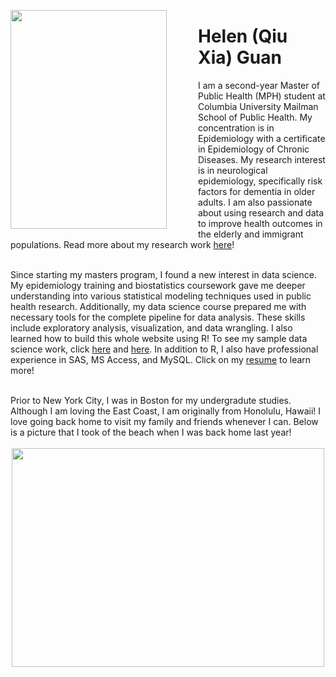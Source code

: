 <br><br>
  

<img src="./photos/portrait.JPG" style="margin-right: 50px;" width="250" height="350" align="left">

<h1>Helen (Qiu Xia) Guan </h1>

I am a second-year Master of Public Health (MPH) student at Columbia University Mailman School of Public Health. My concentration is in Epidemiology with a certificate in Epidemiology of Chronic Diseases. My research interest is in neurological epidemiology, specifically risk factors for dementia in older adults. I am also passionate about using research and data to improve health outcomes in the elderly and immigrant populations. Read more about my research work [here](research.html)!

<br>
Since starting my masters program, I found a new interest in data science. My epidemiology training and biostatistics coursework gave me deeper understanding into various statistical modeling techniques used in public health research. Additionally, my data science course prepared me with necessary tools for the complete pipeline for data analysis. These skills include exploratory analysis, visualization, and data wrangling. I also learned how to build this whole website using R! To see my sample data science work, click [here](exercise.html) and [here](assignment.html). In addition to R, I also have professional experience in SAS, MS Access, and MySQL. Click on my [resume](cv.html) to learn more!

<br>
Prior to New York City, I was in Boston for my undergradute studies. Although I am loving the East Coast, I am originally from Honolulu, Hawaii! I love going back home to visit my family and friends whenever I can. Below is a picture that I took of the beach when I was back home last year!  
<br>
<center><img src="./photos/waikiki2.png" width="500" height="350"></center>

